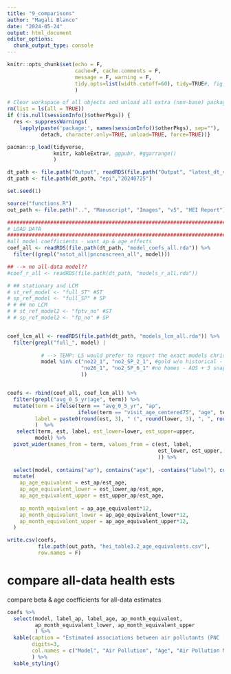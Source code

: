 ```yaml
---
title: "9_comparisons"
author: "Magali Blanco"
date: "2024-05-24"
output: html_document
editor_options: 
  chunk_output_type: console
---
```


```r
knitr::opts_chunk$set(echo = F, 
                      cache=F, cache.comments = F, 
                      message = F, warning = F, 
                      tidy.opts=list(width.cutoff=60), tidy=TRUE#, fig.height = 10, fig.width = 10
                      )  

# Clear workspace of all objects and unload all extra (non-base) packages
rm(list = ls(all = TRUE))
if (!is.null(sessionInfo()$otherPkgs)) {
  res <- suppressWarnings(
    lapply(paste('package:', names(sessionInfo()$otherPkgs), sep=""),
           detach, character.only=TRUE, unload=TRUE, force=TRUE))}

pacman::p_load(tidyverse, 
               knitr, kableExtra#, ggpubr, #ggarrange()
               )    

dt_path <- file.path("Output", readRDS(file.path("Output", "latest_dt_version.rda")))
dt_path <- file.path(dt_path, "epi","20240725")

set.seed(1)

source("functions.R")
out_path <- file.path("..", "Manuscript", "Images", "v5", "HEI Report")

##################################################################################################
# LOAD DATA
##################################################################################################
#all model coefficients - want ap & age effects
coef_all <- readRDS(file.path(dt_path, "model_coefs_all.rda")) %>%
  filter((grepl("nstot_all|pncnoscreen_all", model)))

## --> no all-data model??
#coef_r_all <- readRDS(file.path(dt_path, "models_r_all.rda")) 

# ## stationary and LCM
# st_ref_model <- "full_ST" #ST 
# sp_ref_model <- "full_SP" # SP 
# # ## no LCM
# # st_ref_model2 <- "fptv_no" #ST 
# # sp_ref_model2 <- "fp_no" # SP 


coef_lcm_all <- readRDS(file.path(dt_path, "models_lcm_all.rda")) %>%
  filter(grepl("full_", model) |
           
           # --> TEMP: LS would prefer to report the exact models chris used. these are Slightly different and will be updated 
           model %in% c("no22_1", "no2_SP_2_1", #gold w/o historical - all monitors, ST & SP models
                        "no26_1", "no2_SP_6_1" #no homes - AQS + 3 snapshot
                        ))


coefs <- rbind(coef_all, coef_lcm_all) %>%
  filter(grepl("avg_0_5_yr|age", term)) %>%
  mutate(term = ifelse(term == "avg_0_5_yr", "ap",
                       ifelse(term == "visit_age_centered75", "age", term)),
         label = paste0(round(est, 3), " (", round(lower, 3), ", ", round(upper, 3), ")")
         )  %>%
   select(term, est, label, est_lower=lower, est_upper=upper,
         model) %>% 
  pivot_wider(names_from = term, values_from = c(est, label,
                                                 est_lower, est_upper,
                                                 )) %>% 
  
  select(model, contains("ap"), contains("age"), -contains("label"), contains("label"), everything()) %>% 
  mutate(
    ap_age_equivalent = est_ap/est_age,
    ap_age_equivalent_lower = est_lower_ap/est_age,
    ap_age_equivalent_upper = est_upper_ap/est_age,
    
    ap_month_equivalent = ap_age_equivalent*12,
    ap_month_equivalent_lower = ap_age_equivalent_lower*12,
    ap_month_equivalent_upper = ap_age_equivalent_upper*12,
  )

write.csv(coefs, 
          file.path(out_path, "hei_table3.2_age_equivalents.csv"), 
          row.names = F)

```

# compare all-data health ests
compare beta & age coefficients for all-data estimates
```r
coefs %>%
  select(model, label_ap, label_age, ap_month_equivalent,
         ap_month_equivalent_lower, ap_month_equivalent_upper
         ) %>%
  kable(caption = "Estimated associations between air pollutants (PNC [1,900 pt/cm3], PM2.5 [1 ug/m3]) and one year of aging with baseline CASI-IRT score, as determined by reference models (PNC all-data stationary mobile monitoring model, PM2.5 models with LCMs). Air pollution associations are scaled relative to the age association to contextualize their effects.",
        digits=3, 
        col.names = c("Model", "Air Pollution", "Age", "Air Pollution Month Equivalent", "..Month Equiv Lower", "..Month Equiv Upper")
        ) %>%
  kable_styling()


```

